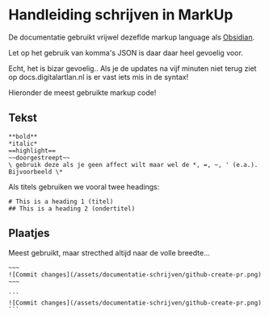 # Handleiding schrijven in MarkUp

De documentatie gebruikt vrijwel dezeflde markup language als [Obsidian](https://guides.github.com/features/mastering-markdown/).

Let op het gebruik van komma\'s JSON is daar daar heel gevoelig voor.

Echt, het is bizar gevoelig.. Als je de updates na vijf minuten niet terug ziet op docs.digitalartlan.nl is er vast iets mis in de syntax!

Hieronder de meest gebruikte markup code!

## Tekst

```
**bold**
*italic*
==highlight==
~~doorgestreept~~
\ gebruik deze als je geen affect wilt maar wel de *, =, ~, ' (e.a.). Bijvoorbeeld \*
```

Als titels gebruiken we vooral twee headings:
```
# This is a heading 1 (titel)
## This is a heading 2 (ondertitel)
```

## Plaatjes
Meest gebruikt, maar strecthed altijd naar de volle breedte...

```
~~~
![Commit changes](/assets/documentatie-schrijven/github-create-pr.png)
~~~
```

~~~
```
![Commit changes](/assets/documentatie-schrijven/github-create-pr.png)
```
~~~
